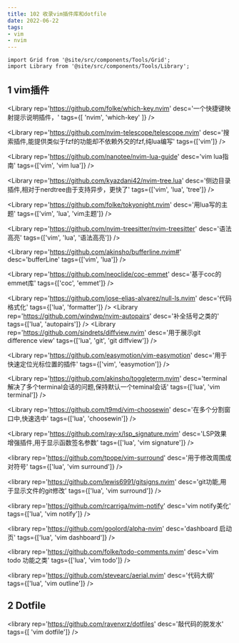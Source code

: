```yaml
---
title: 102 收录vim插件库和dotfile
date: 2022-06-22
tags:
- vim
- nvim
---
```



```mdx-code-block
import Grid from '@site/src/components/Tools/Grid';
import Library from '@site/src/components/Tools/Library';
```

## 1 vim插件
<Grid>

<Library
rep='https://github.com/folke/which-key.nvim'
desc='一个快捷键映射提示说明插件，'
tags={[ 'nvim', 'which-key' ]}
/>

<Library
rep='https://github.com/nvim-telescope/telescope.nvim'
desc='搜索插件,能提供类似于fzf的功能却不依赖外交的fzf,纯lua编写'
tags={['vim']}
/>

<Library
rep='https://github.com/nanotee/nvim-lua-guide'
desc='vim lua指南'
tags={['vim', 'vim lua']}
/>

<Library
rep='https://github.com/kyazdani42/nvim-tree.lua'
desc='侧边目录插件,相对于nerdtree由于支持异步，更快了'
tags={['vim', 'lua', 'tree']}
/>

<Library
rep='https://github.com/folke/tokyonight.nvim'
desc='用lua写的主题'
tags={['vim', 'lua', 'vim主题']}
/>

<Library
rep='https://github.com/nvim-treesitter/nvim-treesitter'
desc='语法高亮'
tags={['vim', 'lua', '语法高亮']}
/>

<Library
rep='https://github.com/akinsho/bufferline.nvim#'
desc='bufferLine'
tags={['vim', 'lua']}
/>

<Library
rep='https://github.com/neoclide/coc-emmet'
desc='基于coc的emmet库'
tags={['coc', 'emmet']}
/>

<Library
rep='https://github.com/jose-elias-alvarez/null-ls.nvim'
desc='代码格式化'
tags={['lua', 'formatter']}
/>
<Library
rep='https://github.com/windwp/nvim-autopairs'
desc='补全括号之类的'
tags={['lua', 'autopairs']}
/>
<Library
rep='https://github.com/sindrets/diffview.nvim'
desc='用于展示git difference view'
tags={['lua', 'git', 'git diffview']}
/>

<Library
rep='https://github.com/easymotion/vim-easymotion'
desc='用于快速定位光标位置的插件'
tags={['vim', 'easymotion']}
/>

<Library
rep='https://github.com/akinsho/toggleterm.nvim'
desc='terminal 解决了多个terminal会话的问题,保持默认一个teminal会话'
tags={['lua', 'vim terminal']}
/>

<Library
rep='https://github.com/t9md/vim-choosewin'
desc='在多个分割窗口中,快速选中'
tags={['lua', 'choosewin']}
/>

<Library
rep='https://github.com/ray-x/lsp_signature.nvim'
desc='LSP效果增强插件,用于显示函数签名参数'
tags={['lua', 'vim signature']}
/>

<library
rep='https://github.com/tpope/vim-surround'
desc='用于修改周围成对符号'
tags={['lua', 'vim surround']}
/>

<library
rep='https://github.com/lewis6991/gitsigns.nvim'
desc='git功能,用于显示文件的git修改'
tags={['lua', 'vim surround']}
/>

<library
rep='https://github.com/rcarriga/nvim-notify'
desc='vim notify美化'
tags={['lua', 'vim notify']}
/>

</Grid>

<library
rep='https://github.com/goolord/alpha-nvim'
desc='dashboard 启动页'
tags={['lua', 'vim dashboard']}
/>

<library
rep='https://github.com/folke/todo-comments.nvim'
desc='vim todo 功能之类'
tags={['lua', 'vim todo']}
/>

<library
rep='https://github.com/stevearc/aerial.nvim'
desc='代码大纲'
tags={['lua', 'vim outline']}
/>


</Grid>


## 2 Dotfile

<Grid>

<library
rep='https://github.com/ravenxrz/dotfiles'
desc='敲代码的脱发水'
tags={[ 'vim dotfile']}
/>

</Grid>
